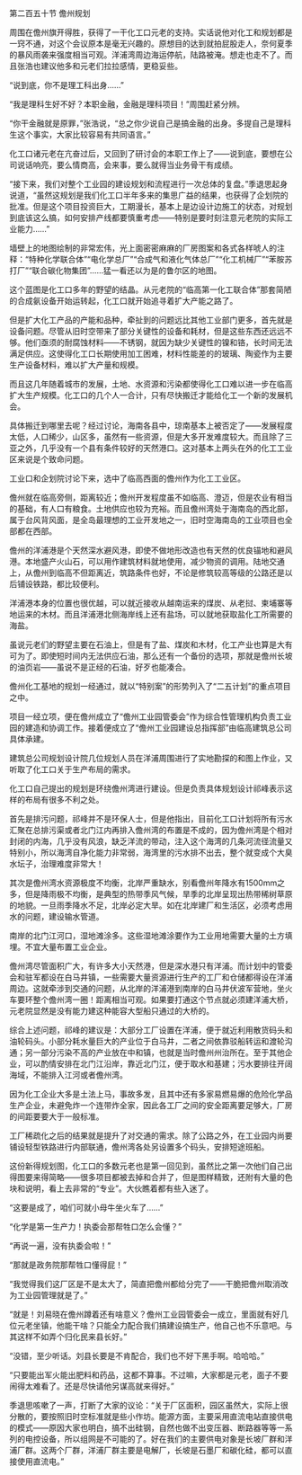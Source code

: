 

第二百五十节 儋州规划

周围在儋州旗开得胜，获得了一干化工口元老的支持。实话说他对化工和规划都是一窍不通，对这个会议原本是毫无兴趣的。原想目的达到就拍屁股走人，奈何夏季的暴风雨袭来强度相当可观。洋浦湾周边海运停航，陆路被淹。想走也走不了。而且张浩也建议他多和元老们拉拉感情，更稳妥些。

“说到底，你不是理工科出身……”

“我是理科生好不好？本职金融，金融是理科项目！”周围赶紧分辨。

“你干金融就是原罪，”张浩说，“总之你少说自己是搞金融的出身。多提自己是理科生这个事实，大家比较容易有共同语言。”

化工口诸元老在亢奋过后，又回到了研讨会的本职工作上了――说到底，要想在公司说话响亮，要么情商高，会来事，要么就得当业务骨干有成绩。

“接下来，我们对整个工业园的建设规划和流程进行一次总体的复盘。”季退思起身说道，“虽然这规划是我们化工口半年多来的集思广益的结果，也获得了企划院的批准。但是这个项目投资巨大，工期漫长，基本上是边设计边施工的状态，对规划到底该这么搞，如何安排产线都要慎重考虑――特别是要时刻注意元老院的实际工业能力……”

墙壁上的地图绘制的非常宏伟，光上面密密麻麻的厂房图案和各式各样唬人的注释：“特种化学联合体”“电化学总厂”“合成气和液化气体总厂”“化工机械厂”“苯胺苏打厂”“联合碳化物集团”……猛一看还以为是的鲁尔区的地图。

这个蓝图是化工口多年的野望的结晶。从元老院的“临高第一化工联合体”那套简陋的合成氨设备开始运转起，化工口就开始追寻着扩大产能之路了。

但是扩大化工产品的产能和品种，牵扯到的问题远比其他工业部门更多，首先就是设备问题。尽管从旧时空带来了部分关键性的设备和耗材，但是这些东西还远远不够。他们亟须的耐腐蚀材料――不锈钢，就因为缺少关键性的镍和铬，长时间无法满足供应。这使得化工口长期使用加工困难，材料性能差的的玻璃、陶瓷作为主要生产设备材料，难以扩大产量和规模。

而且这几年随着城市的发展，土地、水资源和污染都使得化工口难以进一步在临高扩大生产规模。化工口的几个人一合计，只有尽快搬迁才能给化工一个新的发展机会。

具体搬迁到哪里去呢？经过讨论，海南各县中，琼南基本上被否定了――发展程度太低，人口稀少，山区多，虽然有一些资源，但是大多开发难度较大。而且除了三亚之外，几乎没有一个县有条件较好的天然港口。这对基本上两头在外的化工工业区来说是个致命问题。

工业口和企划院讨论下来，选中了临高西面的儋州作为化工工业区。

儋州就在临高旁侧，距离较近；儋州开发程度虽不如临高、澄迈，但是农业有相当的基础，有人口有粮食。土地供应也较为充裕。而且儋州湾处于海南岛的西北部，属于台风背风面，是全岛最理想的工业开发地之一，旧时空海南岛的工业项目也全部都在西部。

儋州的洋浦港是个天然深水避风港，即使不做地形改造也有天然的优良锚地和避风港。本地盛产火山石，可以用作建筑材料就地使用，减少物资的调用。陆地交通上，从儋州到临高不但距离近，筑路条件也好，不论是修筑较高等级的公路还是以后铺设铁路，都比较便利。

洋浦港本身的位置也很优越，可以就近接收从越南运来的煤炭、从老挝、柬埔寨等地运来的木材。而且洋浦港北侧海岸线上还有盐场，可以就地获取盐化工所需要的海盐。

虽说元老们的野望主要在石油上，但是有了盐、煤炭和木材，化工产业也算是大有可为了。即使短时间内无法供应石油，那么还有一个备份的选项，那就是儋州长坡的油页岩――虽说不是正经的石油，好歹也能凑合。

儋州化工基地的规划一经通过，就以“特别案”的形势列入了“二五计划”的重点项目之中。

项目一经立项，便在儋州成立了“儋州工业园管委会”作为综合性管理机构负责工业园的建造和协调工作。接着便成立了“儋州工业园建设总指挥部”由临高建筑总公司具体承建。

建筑总公司规划设计院几位规划人员在洋浦周围进行了实地勘探的和图上作业，又听取了化工口关于生产布局的需求。

化工口自己提出的规划是环绕儋州湾进行建设。但是负责具体规划设计祁峰表示这样的布局有很多不利之处。

首先是排污问题，祁峰并不是环保人士，但是他指出，目前化工口计划将所有污水汇聚在总排污渠或者北门江内再排入儋州湾的布置是不成的，因为儋州湾是个相对封闭的内海，几乎没有风浪，缺乏洋流的带动，注入这个海湾的几条河流径流量又特别小，所以海湾自净化能力非常弱，海湾里的污水排不出去，整个就变成个大臭水坛子，治理难度非常大！

其次是儋州湾水资源极度不均衡，北岸严重缺水，别看儋州年降水有1500mm之多，但是降雨极不均衡，是典型的热带季风气候，旱季的北岸呈现出热带稀树草原的地貌。一旦雨季降水不足，北岸必定大旱。如在北岸建厂和生活区，必须考虑用水的问题，建设输水管道。

南岸的北门江河口，湿地滩涂多。这些湿地滩涂要作为工业用地需要大量的土方填埋。不宜大量布置工业企业。

儋州湾尽管面积广大，有许多大小天然港，但是深水港只有洋浦。而计划中的管委会和驻军都设在白马井镇，一些需要大量资源进行生产的工厂和仓储都得设在洋浦周边。这就牵涉到交通的问题，从北岸的洋浦港到南岸的白马井伏波军营地，坐火车要环整个儋州湾一圈！距离相当可观。如果要打通这个节点就必须建洋浦大桥，元老院显然是没有能力建这种能容大型船只通过的大桥的。

综合上述问题，祁峰的建议是：大部分工厂设置在洋浦，便于就近利用散货码头和油轮码头。小部分耗水量巨大的产业位于白马井，二者之间依靠驳船转运和渡轮沟通；另一部分污染不高的产业放在中和镇，也就是当时儋州州治所在。至于其他企业，可以酌情安排在北门江沿岸，靠近北门江，便于取水和基建；污水要排往开阔海域，不能排入江河或者儋州湾。

因为化工企业大多是土法上马，事故多发，且其中还有多家易燃易爆的危险化学品生产企业，未避免炸一个连带炸全家，因此各工厂之间的安全距离要足够大，厂房的间距要要大于一般标准。

工厂稀疏化之后的结果就是提升了对交通的需求。除了公路之外，在工业园内尚要铺设轻型铁路进行内部联通，儋州湾各处另设置多个码头，安排短途班船。

这份新得规划图，化工口的多数元老也是第一回见到，虽然比之第一次他们自己出得图要来得简略――很多项目都被去掉和合并了，但是图样精致，还附有大量的色块和说明，看上去非常的“专业”。大伙瞧着都有些入迷了。

“这要是成了，咱们可就小母牛坐火车了……”

“化学是第一生产力！执委会那帮牲口怎么会懂？”

“再说一遍，没有执委会啦！”

“那就是政务院那帮牲口懂得屁！”

“我觉得我们这厂区是不是太大了，简直把儋州都给分完了――干脆把儋州取消改为工业园管理就是了。”

“就是！刘易晓在儋州蹲着还有啥意义？儋州工业园管委会一成立，里面就有好几位元老坐镇，他能干啥？只能全力配合我们搞建设搞生产，他自己也不乐意吧。与其这样不如弄个归化民来县长好。”

“没错，至少听话。刘县长要是不肯配合，我们也不好下黑手啊。哈哈哈。”

“只要能出军火能出肥料和药品，这都不算事。不过嘛，大家都是元老，面子不要闹得太难看了。还是尽快请他另谋高就来得好。”

季退思咳嗽了一声，打断了大家的议论：“关于厂区面积，园区虽然大，实际上很分散的，要按照旧时空标准就是些小作坊。能源方面，主要采用直流电站直接供电的模式――原因大家也明白，搞不出硅钢，自然也做不出变压器、断路器等等一系列的电控设备，所以组网是不可能的了。好在我们的主要供电对象是长坡厂群和洋浦厂群。这两个厂群，洋浦厂群主要是电解厂，长坡是石墨厂和碳化硅，都可以直接使用直流电。”

